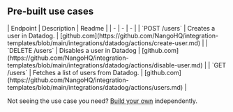 
## Pre-built use cases

<AccordionGroup>


<Accordion title="Users">
| Endpoint | Description | Readme |
| - | - | - |
| `POST /users` | Creates a user in Datadog. | [github.com](https://github.com/NangoHQ/integration-templates/blob/main/integrations/datadog/actions/create-user.md) |
| `DELETE /users` | Disables a user in Datadog | [github.com](https://github.com/NangoHQ/integration-templates/blob/main/integrations/datadog/actions/disable-user.md) |
| `GET /users` | Fetches a list of users from Datadog. | [github.com](https://github.com/NangoHQ/integration-templates/blob/main/integrations/datadog/actions/users.md) |
</Accordion>

</AccordionGroup>

<Tip>Not seeing the use case you need? [Build your own](https://nango.dev/slack) independently.</Tip>
